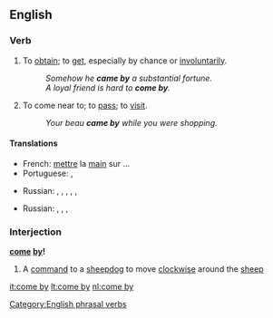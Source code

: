 ==English==

===Verb===
{{en-verb|inf=[[to]] [[come]] [[by]]|comes by|coming by|came by}}

# {{transitive}} To [[obtain]]; to [[get]], especially by chance or [[involuntarily]].
#:''Somehow he '''came by''' a substantial fortune.''
#:''A loyal friend is hard to '''come by'''.''
# {{intransitive}} To come near to; to [[pass]]; to [[visit]].
#:''Your beau '''came by''' while you were shopping.''

====Translations====
{{trans-top|to get (''trans.'')}}
* French: [[mettre]] la [[main]] sur ...
* Portuguese: {{t+|pt|encontrar}}, {{t|pt|pilhar}}
{{trans-mid}}
* Russian: {{t|ru|добывать|tr=dobyvát’|sc=Cyrl}} {{impf}},  {{t|ru|добыть|tr=dobýt’|sc=Cyrl}} {{pf}},  {{t|ru|доставать|tr=dostavát’|sc=Cyrl}} {{impf}},  {{t|ru|достать|tr=dostát’|sc=Cyrl}} {{pf}},  {{t|ru|получать|tr=polučát’|sc=Cyrl}} {{impf}},  {{t|ru|получить|tr=polučít’|sc=Cyrl}} {{pf}}
{{trans-bottom}}

{{trans-top|to pass or visit (''intrans.'')}}
* Russian: {{t|ru|заходить|tr=zaxodít'|sc=Cyrl}} {{impf}},  {{t|ru|зайти|tr=zajtí|sc=Cyrl}} {{pf}},  {{t|ru|заглядывать|tr=zagljádyvat'|sc=Cyrl}} {{impf}},  {{t|ru|заглянуть|tr=zagljanút'|sc=Cyrl}} {{pf}}
{{trans-mid}}
{{trans-bottom}}

===Interjection===
'''[[come]] [[by]]!'''

# A [[command]] to a [[sheepdog]] to move [[clockwise]] around the [[sheep]]

[[Category:English phrasal verbs]]

[[it:come by]]
[[lt:come by]]
[[nl:come by]]